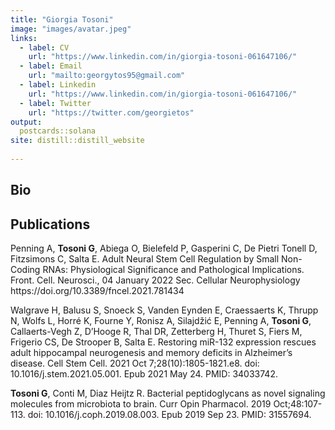 ```yaml
---
title: "Giorgia Tosoni"
image: "images/avatar.jpeg"
links:
  - label: CV
    url: "https://www.linkedin.com/in/giorgia-tosoni-061647106/"
  - label: Email
    url: "mailto:georgytos95@gmail.com"
  - label: Linkedin
    url: "https://www.linkedin.com/in/giorgia-tosoni-061647106/"
  - label: Twitter
    url: "https://twitter.com/georgietos"
output:
  postcards::solana
site: distill::distill_website
  
---
```

 
## Bio



## Publications

Penning A, **Tosoni G**, Abiega O, Bielefeld P, Gasperini C, De Pietri Tonell D, Fitzsimons C, Salta E. Adult Neural Stem Cell Regulation by Small Non-Coding RNAs: Physiological Significance and Pathological Implications. Front. Cell. Neurosci., 04 January 2022 Sec. Cellular Neurophysiology https://doi.org/10.3389/fncel.2021.781434

Walgrave H, Balusu S, Snoeck S, Vanden Eynden E, Craessaerts K, Thrupp N, Wolfs L, Horré K, Fourne Y, Ronisz A, Silajdžić E, Penning A, **Tosoni G**, Callaerts-Vegh Z, D'Hooge R, Thal DR, Zetterberg H, Thuret S, Fiers M, Frigerio CS, De Strooper B, Salta E. Restoring miR-132 expression rescues adult hippocampal neurogenesis and memory deficits in Alzheimer's disease. Cell Stem Cell. 2021 Oct 7;28(10):1805-1821.e8. doi: 10.1016/j.stem.2021.05.001. Epub 2021 May 24. PMID: 34033742.

**Tosoni G**, Conti M, Diaz Heijtz R. Bacterial peptidoglycans as novel signaling molecules from microbiota to brain. Curr Opin Pharmacol. 2019 Oct;48:107-113. 
doi: 10.1016/j.coph.2019.08.003. Epub 2019 Sep 23. PMID: 31557694.







